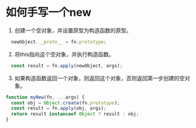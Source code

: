 # 如何手写一个new

1. 创建一个空对象，并设置原型为构造函数的原型。

```javascript
  newObject.__proto__ = fn.prototype;
```

2. 将this指向这个空对象，并执行构造函数。

```javascript
  const result = fn.apply(newObject, args);
```

3. 如果构造函数返回一个对象，则返回这个对象，否则返回第一步创建的空对象。

```javascript
function myNew(fn, ...args) {
  const obj = Object.create(fn.prototype);
  const result = fn.apply(obj, args);
  return result instanceof Object ? result : obj;
}
```
